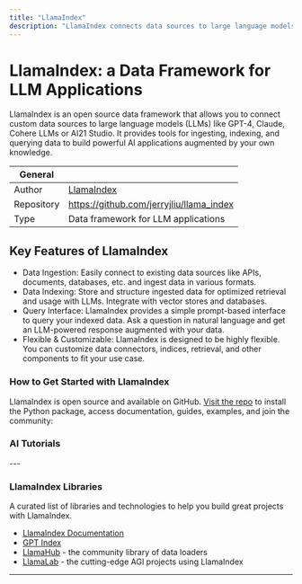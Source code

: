 ```yaml
---
title: "LlamaIndex"
description: "LlamaIndex connects data sources to large language models, providing tools to ingest, index, and query data for building powerful AI apps augmented by your knowledge."
---
```


# LlamaIndex: a Data Framework for LLM Applications
LlamaIndex is an open source data framework that allows you to connect custom data sources to large language models (LLMs) like GPT-4, Claude, Cohere LLMs or AI21 Studio. It provides tools for ingesting, indexing, and querying data to build powerful AI applications augmented by your own knowledge.

| General  |  |
| --- | --- |
| Author | [LlamaIndex](https://www.llamaindex.ai)  |
| Repository | https://github.com/jerryjliu/llama_index |
| Type | Data framework for LLM applications |


## Key Features of LlamaIndex
- Data Ingestion: Easily connect to existing data sources like APIs, documents, databases, etc. and ingest data in various formats.
- Data Indexing: Store and structure ingested data for optimized retrieval and usage with LLMs. Integrate with vector stores and databases.
- Query Interface: LlamaIndex provides a simple prompt-based interface to query your indexed data. Ask a question in natural language and get an LLM-powered response augmented with your data.
- Flexible & Customizable: LlamaIndex is designed to be highly flexible. You can customize data connectors, indices, retrieval, and other components to fit your use case.

### How to Get Started with LlamaIndex
LlamaIndex is open source and available on GitHub. [Visit the repo](https://github.com/run-llama/llama-index) to install the Python package, access documentation, guides, examples, and join the community:

### AI Tutorials
<TechTutorials/>
---

### LlamaIndex Libraries
A curated list of libraries and technologies to help you build great projects with LlamaIndex.

* [LlamaIndex Documentation](https://gpt-index.readthedocs.io/en/latest/)
* [GPT Index](https://pypi.org/project/gpt-index/)
* [LlamaHub](https://llamahub.ai) - the community library of data loaders
* [LlamaLab](https://github.com/run-llama/llama-lab) - the cutting-edge AGI projects using LlamaIndex

---
